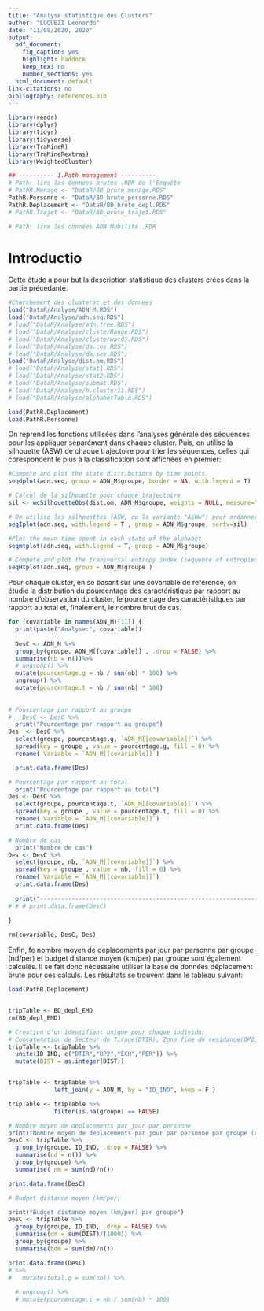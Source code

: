 ---
title: "Analyse statistique des Clusters"
author: "LUQUEZI Leonardo"
date: "11/08/2020, 2020"
output:
  pdf_document: 
    fig_caption: yes
    highlight: haddock
    keep_tex: no
    number_sections: yes
  html_document: default
link-citations: no
bibliography: references.bib
---

```{r message=FALSE, warning=FALSE, include=FALSE}
library(readr)
library(dplyr)
library(tidyr)
library(tidyverse)
library(TraMineR)
library(TraMineRextras)
library(WeightedCluster)
```


```{r setup, include=FALSE}
## ---------- 1.Path management ----------
# Path: lire les données brutes .RDR de l'Enquête
# PathR.Menage <- "DataR/BD_brute_menage.RDS"
PathR.Personne <- "DataR/BD_brute_personne.RDS"
PathR.Deplacement <- "DataR/BD_brute_depl.RDS"
# PathR.Trajet <- "DataR/BD_brute_trajet.RDS"

# Path: lire les données ADN Mobilité .RDR

```

# Introductio
Cette étude a pour but la description statistique des clusters crées dans la partie précédante. 

```{r, include=F}
#Charchement des clustersc et des donnees
load("DataR/Analyse/ADN_M.RDS")
load("DataR/Analyse/adn.seq.RDS")
# load("DataR/Analyse/adn.tree.RDS")
# load("DataR/Analyse/clusterRange.RDS")
# load("DataR/Analyse/clusterward1.RDS")
# load("DataR/Analyse/da.cov.RDS")
# load("DataR/Analyse/da.sex.RDS")
load("DataR/Analyse/dist.om.RDS")
# load("DataR/Analyse/stat1.RDS")
# load("DataR/Analyse/stat2.RDS")
# load("DataR/Analyse/submat.RDS")
# load("DataR/Analyse/h.cluster11.RDS")
# load("DataR/Analyse/alphabetTable.RDS")

load(PathR.Deplacement)
load(PathR.Personne)
```

On reprend les fonctions utilisées dans l'analyses générale des séquences pour les appliquer séparément dans chaque cluster. Puis, on utilise la silhouette (ASW) de chaque trajectoire pour trier les séquences, celles qui corespondent le plus à la classification sont affichées en premier:

```{r eval=T, echo=F, error=FALSE, fig.height=15, fig.width=10, message=FALSE, warning=FALSE}
#Compute and plot the state distributions by time points. 
seqdplot(adn.seq, group = ADN_M$groupe, border = NA, with.legend = T)

# Calcul de la silhouette pour chaque trajectoire 
sil <- wcSilhouetteObs(dist.om, ADN_M$groupe, weights = NULL, measure="ASW")

# On utilise les silhouettes (ASW, ou la variante "ASWw") pour ordonner les séquences dans des index-plots.
seqIplot(adn.seq, with.legend = T , group = ADN_M$groupe, sortv=sil)

#Plot the mean time spent in each state of the alphabet
seqmtplot(adn.seq, with.legend = T, group = ADN_M$groupe)

# Compute and plot the transversal entropy index (sequence of entropies of the transversal state distributions)
seqHtplot(adn.seq, group = ADN_M$groupe )

```

Pour chaque cluster, en se basant sur une covariable de référence, on étudie la distribution du pourcentage des caractéristique par rapport au nombre d'observation du cluster, le pourcentage des caractéristiques par rapport au total et, finalement, le nombre brut de cas.

```{r, echo=FALSE, message=FALSE, warning=FALSE, collapse=F}

for (covariable in names(ADN_M)[11]) {
  print(paste("Analyse:", covariable))
  
  DesC <- ADN_M %>%
  group_by(groupe, ADN_M[[covariable]] , .drop = FALSE) %>%
  summarise(nb = n())%>%
  # ungroup() %>%
  mutate(pourcentage.g = nb / sum(nb) * 100) %>% 
  ungroup() %>%
  mutate(pourcentage.t = nb / sum(nb) * 100)  
    
    
# Pourcentage par rapport au groupe
#   DesC <- DesC %>%
  print("Pourcentage par rapport au groupe")
Des  <- DesC %>%
  select(groupe, pourcentage.g, `ADN_M[[covariable]]`) %>%
  spread(key = groupe , value = pourcentage.g, fill = 0) %>%
  rename( Variable = `ADN_M[[covariable]]`)

  print.data.frame(Des)

# Pourcentage par rapport au total
  print("Pourcentage par rapport au total")
Des <- DesC %>%
  select(groupe, pourcentage.t, `ADN_M[[covariable]]`) %>%
  spread(key = groupe , value = pourcentage.t, fill = 0) %>%
  rename( Variable = `ADN_M[[covariable]]`)
  print.data.frame(Des)

# Nombre de cas
  print("Nombre de cas")
Des <- DesC %>%
  select(groupe, nb, `ADN_M[[covariable]]`) %>%
  spread(key = groupe , value = nb, fill = 0) %>%
  rename( Variable = `ADN_M[[covariable]]`)
  print.data.frame(Des)
  
  print("-----------------------------------------------------------------------------------------")
# # # print.data.frame(DesC)
  
}

rm(covariable, DesC, Des)

```

Enfin, fe nombre moyen de deplacements par jour par personne par groupe (nd/per) et budget distance moyen (km/per) par groupe sont également calculés. Il se fait donc nécessaire utiliser la base de données déplacement brute pour ces calculs. Les résultats se trouvent dans le tableau suivant:

```{r message=FALSE, warning=FALSE, echo = F}
load(PathR.Deplacement)


tripTable <- BD_depl_EMD
rm(BD_depl_EMD)

# Creation d'un identifiant unique pour chaque individu; 
# Concatenation de Secteur de Tirage(DTIR), Zone fine de residance(DP2), Nº Echantillon(ECH) et Nº Personne (PER)
tripTable <- tripTable %>% 
  unite(ID_IND, c("DTIR","DP2","ECH","PER")) %>% 
  mutate(DIST = as.integer(DIST))


tripTable <- tripTable %>% 
             left_join(y = ADN_M, by = "ID_IND", keep = F ) 

tripTable <- tripTable %>% 
             filter(is.na(groupe) == FALSE)

# Nombre moyen de deplacements par jour par personne 
print("Nombre moyen de deplacements par jour par personne par groupe (nd/per)")
DesC <- tripTable %>%
  group_by(groupe, ID_IND, .drop = FALSE) %>%
  summarise(nd = n()) %>% 
  group_by(groupe) %>% 
  summarise( nm = sum(nd)/n())

print.data.frame(DesC)

# Budget distance moyen (km/per)

print("Budget distance moyen (km/per) par groupe")
DesC <- tripTable %>%
  group_by(groupe, ID_IND, .drop = FALSE) %>%
  summarise(dm = sum(DIST)/(1000)) %>%
  group_by(groupe) %>%
  summarise(bdm = sum(dm)/n())

print.data.frame(DesC)
# %>%
#   mutate(total.g = sum(nb)) %>% 
  
  # ungroup() %>%
  # mutate(pourcentage.t = nb / sum(nb) * 100)

```

